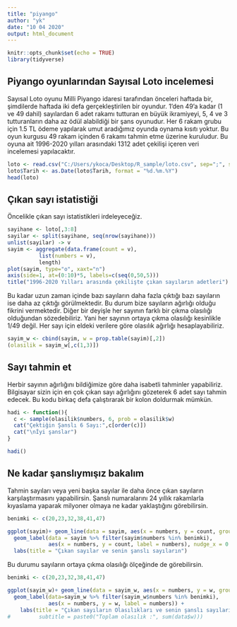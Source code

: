 ---
title: "piyango"
author: "yk"
date: "10 04 2020"
output: html_document
---

```{r setup, include=FALSE}
knitr::opts_chunk$set(echo = TRUE)
library(tidyverse)
```

## Piyango oyunlarından Sayısal Loto incelemesi

Sayısal Loto oyunu Milli Piyango idaresi tarafından önceleri haftada bir, şimdilerde haftada iki defa gerçekleştirilen bir oyundur. 1'den 49'a kadar (1 ve 49 dahil) sayılardan 6 adet rakamı tutturan en büyük ikramiyeyi, 5, 4 ve 3 tutturanların daha az ödül alabildiği bir şans oyunudur. Her 6 rakam grubu için 1.5 TL ödeme yapılarak umut aradığımız oyunda oynama kısıtı yoktur.
Bu oyun kurgusu 49 rakam içinden 6 rakamı tahmin etme üzerine kuruludur. Bu oyuna ait 1996-2020 yılları arasındaki 1312 adet çekilişi içeren veri incelemesi yapılacaktır.

```{r loto}
loto <- read.csv("C:/Users/ykoca/Desktop/R_sample/loto.csv", sep=";", stringsAsFactors = F)
loto$Tarih <- as.Date(loto$Tarih, format = "%d.%m.%Y")
head(loto)
```

## Çıkan sayı istatistiği

Öncelikle çıkan sayı istatistikleri irdeleyeceğiz.

```{r sayilar}
sayihane <- loto[,3:8]
sayilar <- split(sayihane, seq(nrow(sayihane)))
unlist(sayilar) -> v
sayim <- aggregate(data.frame(count = v),
          list(numbers = v),
          length)
plot(sayim, type="o", xaxt="n")
axis(side=1, at=(0:10)*5, labels=c(seq(0,50,5)))
title("1996-2020 Yılları arasında çekilişte çıkan sayıların adetleri")
```

Bu kadar uzun zaman içinde bazı sayıların daha fazla çıktığı bazı sayıların ise daha az çıktığı görülmektedir. Bu durum bize sayıların ağırlığı olduğu fikrini vermektedir. Diğer bir deyişle her sayının farklı bir çıkma olasılığı olduğundan sözedebiliriz. Yani her sayının ortaya çıkma olasılığı kesinlikle 1/49 değil. Her sayı için eldeki verilere göre olasılık ağırlığı hesaplayabiliriz.
```{r}
sayim_w <- cbind(sayim, w = prop.table(sayim)[,2])
(olasilik = sayim_w[,c(1,3)])
```

## Sayı tahmin et

Herbir sayının ağırlığını bildiğimize göre daha isabetli tahminler yapabiliriz. Bilgisayar sizin için en çok çıkan sayı ağırlığını gözeterek 6 adet sayı tahmin edecek. Bu kodu birkaç defa çalıştırarak bir kolon doldurmak mümkün.

```{r}
hadi <- function(){
  c <- sample(olasilik$numbers, 6, prob = olasilik$w)
  cat("Çektiğin Şanslı 6 Sayı:",c[order(c)])
  cat("\nİyi şanslar")
}

hadi()
```

## Ne kadar şanslıymışız bakalım

Tahmin sayıları veya yeni başka sayılar ile daha önce çıkan sayıların karşılaştırmasını yapabilirsin. Şanslı numaralarını 24 yıllık rakamlarla kıyaslama yaparak milyoner olmaya ne kadar yaklaştığını görebilirsin.

```{r}
benimki <- c(20,23,32,38,41,47)

ggplot(sayim)+ geom_line(data = sayim, aes(x = numbers, y = count, group = 1L), stat = "identity") +
  geom_label(data = sayim %>% filter(sayim$numbers %in% benimki),
             aes(x = numbers, y = count, label = numbers), nudge_x = 0.25, nudge_y = 0.25) + 
  labs(title = "Çıkan sayılar ve senin şanslı sayıların")
```

Bu durumu sayıların ortaya çıkma olasılığı ölçeğinde de görebilirsin.
```{r}
benimki <- c(20,23,32,38,41,47)

ggplot(sayim_w)+ geom_line(data = sayim_w, aes(x = numbers, y = w, group = 1L), stat = "identity") +
  geom_label(data=sayim_w %>% filter(sayim_w$numbers %in% benimki),
             aes(x = numbers, y = w, label = numbers)) +
    labs(title = "Çıkan sayıların Olasılıkları ve senin şanslı sayıların")
#         subtitle = paste0("Toplam olasılık :", sum(data$w)))
```


